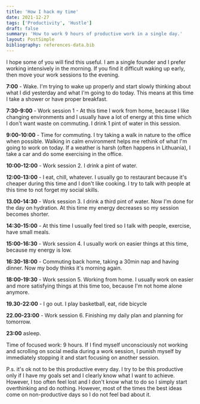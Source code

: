 ```yaml
---
title: 'How I hack my time'
date: 2021-12-27
tags: ['Productivity', 'Hustle']
draft: false
summary: 'How to work 9 hours of productive work in a single day.'
layout: PostSimple
bibliography: references-data.bib
---
```


I hope some of you will find this useful. I am a single founder and I prefer working intensively in the morning. If you find it difficult waking up early, then move your work sessions to the evening.

<b>7:00</b> - Wake. I'm trying to wake up properly and start slowly thinking about what I did yesterday and what I'm going to do today. This means at this time I take a shower or have proper breakfast.

<b>7:30-9:00</b> - Work session 1 - At this time I work from home, because I like changing environments and I usually have a lot of energy at this time which I don't want waste on commuting. I drink 1 pint of water in this session.

<b>9:00-10:00</b> - Time for commuting. I try taking a walk in nature to the office when possible. Walking in calm environment helps me rethink of what I'm going to work on today. If a weather is harsh (often happens in Lithuania), I take a car and do some exercising in the office.

<b>10:00-12:00</b> - Work session 2. I drink a pint of water.

<b>12:00-13:00</b> - I eat, chill, whatever. I usually go to restaurant because it's cheaper during this time and I don't like cooking. I try to talk with people at this time to not forget my social skills.

<b>13.00-14:30</b> - Work session 3. I drink a third pint of water. Now I'm done
for the day on hydration. At this time my energy decreases so my session becomes shorter.

<b>14:30-15:00</b> - At this time I usually feel tired so I talk with people, exercise, have small meals.

<b>15:00-16:30</b> - Work session 4. I usually work on easier things at this time, because my energy is low.

<b>16:30-18:00</b> - Commuting back home, taking a 30min nap and having dinner. Now my body thinks it's morning again.

<b>18:00-19:30</b> - Work session 5. Working from home. I usually work on easier and more satisfying things at this time too, because I'm not home alone anymore.

<b>19.30-22:00</b> - I go out. I play basketball, eat, ride bicycle

<b>22.00-23:00</b> - Work session 6. Finishing my daily plan and planning for tomorrow.

<b>23:00</b> asleep.

Time of focused work: 9 hours. If I find myself unconsciously not working and scrolling on social media during a work session, I punish myself by immediately stopping it and start focusing on another session.

P.s. it's ok not to be this productive every day. I try to be this productive only if I have my goals set and I clearly know what I want to achieve. However, I too often feel lost and I don't know what to do so I simply start overthinking and do nothing. However, most of the times the best ideas come on non-productive days so I do not feel bad about it.